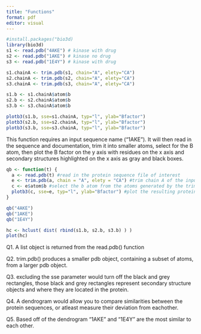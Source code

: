 ```yaml
---
title: "Functions"
format: pdf
editor: visual
---
```


```r
#install.packages("bio3d)
library(bio3d)
s1 <- read.pdb("4AKE") # kinase with drug
s2 <- read.pdb("1AKE") # kinase no drug
s3 <- read.pdb("1E4Y") # kinase with drug

s1.chainA <- trim.pdb(s1, chain="A", elety="CA")
s2.chainA <- trim.pdb(s2, chain="A", elety="CA")
s3.chainA <- trim.pdb(s3, chain="A", elety="CA")

s1.b <- s1.chainA$atom$b
s2.b <- s2.chainA$atom$b
s3.b <- s3.chainA$atom$b

plotb3(s1.b, sse=s1.chainA, typ="l", ylab="Bfactor")
plotb3(s2.b, sse=s2.chainA, typ="l", ylab="Bfactor")
plotb3(s3.b, sse=s3.chainA, typ="l", ylab="Bfactor")
```

This function requires an input sequence name ("1AKE"). It will then read in the sequence and documentation, trim it into smaller atoms, select for the B atom, then plot the B factor on the y axis with residues on the x axis and secondary structures highlighted on the x axis as gray and black boxes.

```r
qb <- function(t) {
  a <- read.pdb(t) #read in the protein sequence file of interest
  e <- trim.pdb(a, chain = "A", elety = "CA") #trim chain A of the input sequence into multiple atoms, creating smaller pdb vectors
  c <- e$atom$b #select the b atom from the atoms generated by the trim function
  plotb3(c, sse=e, typ="l", ylab="Bfactor") #plot the resulting protein structure with secondary structures highlighted.
}
```

```r
qb("4AKE")
qb("1AKE")
qb("1E4Y")
```

```r
hc <- hclust( dist( rbind(s1.b, s2.b, s3.b) ) )
plot(hc)
```

Q1. A list object is returned from the read.pdb() function

Q2. trim.pdb() produces a smaller pdb object, containing a subset of atoms, from a larger pdb object.

Q3. excluding the sse parameter would turn off the black and grey rectangles, those black and grey rectangles represent secondary structure objects and where they are located in the protein.

Q4. A dendrogram would allow you to compare similarities between the protein sequences, or atleast measure their deviation from eachother.

Q5. Based off of the dendrogram "1AKE" and "1E4Y" are the most similar to each other.
